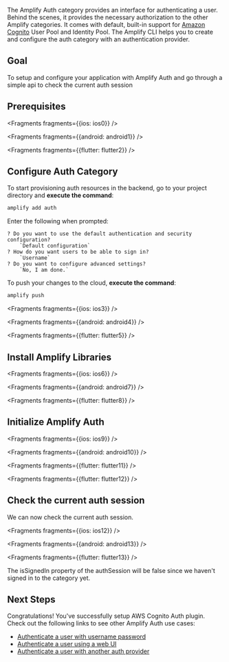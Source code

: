 The Amplify Auth category provides an interface for authenticating a user. Behind the scenes, it provides the necessary authorization to the other Amplify categories. It comes with default, built-in support for [Amazon Cognito](https://aws.amazon.com/cognito) User Pool and Identity Pool. The Amplify CLI helps you to create and configure the auth category with an authentication provider.

## Goal
To setup and configure your application with Amplify Auth and go through a simple api to check the current auth session

## Prerequisites


<Fragments fragments={{ios: ios0}} />


<Fragments fragments={{android: android1}} />


<Fragments fragments={{flutter: flutter2}} />

## Configure Auth Category

To start provisioning auth resources in the backend, go to your project directory and **execute the command**:

```bash
amplify add auth
```

Enter the following when prompted:
```console
? Do you want to use the default authentication and security configuration?
    `Default configuration`
? How do you want users to be able to sign in?
    `Username`
? Do you want to configure advanced settings?
    `No, I am done.`
```

To push your changes to the cloud, **execute the command**:

```bash
amplify push
```


<Fragments fragments={{ios: ios3}} />


<Fragments fragments={{android: android4}} />


<Fragments fragments={{flutter: flutter5}} />

## Install Amplify Libraries


<Fragments fragments={{ios: ios6}} />


<Fragments fragments={{android: android7}} />


<Fragments fragments={{flutter: flutter8}} />

## Initialize Amplify Auth


<Fragments fragments={{ios: ios9}} />


<Fragments fragments={{android: android10}} />


<Fragments fragments={{flutter: flutter11}} />


<Fragments fragments={{flutter: flutter12}} />

## Check the current auth session

We can now check the current auth session.


<Fragments fragments={{ios: ios12}} />


<Fragments fragments={{android: android13}} />


<Fragments fragments={{flutter: flutter13}} />


The isSignedIn property of the authSession will be false since we haven't signed in to the category yet.

## Next Steps
Congratulations! You've successfully setup AWS Cognito Auth plugin.  Check out the following links to see other Amplify Auth use cases:

* [Authenticate a user with username password](/lib/auth/signin)
* [Authenticate a user using a web UI](/lib/auth/signin_web_ui)
* [Authenticate a user with another auth provider](/lib/auth/social_signin_web_ui)
